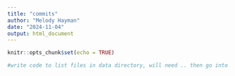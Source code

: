 ```yaml
---
title: "commits"
author: "Melody Hayman"
date: "2024-11-04"
output: html_document
---
```


```r
knitr::opts_chunk$set(echo = TRUE)
```

```r
#write code to list files in data directory, will need .. then go into data, commit change to commit window
```